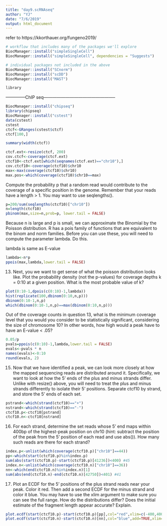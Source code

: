```yaml
---
title: "day9.scRNAseq"
author: "YJ"
date: "7/6/2019"
output: html_document
---
```


refer to https://kkorthauer.org/fungeno2019/
```r
# workflow that includes many of the packages we'll explore
BiocManager::install("simpleSingleCell")
BiocManager::install("simpleSingleCell", dependencies = "Suggests")

# individual packages not included in the above
BiocManager::install("SCnorm")
BiocManager::install("scDD")
BiocManager::install("MAST")
```
```r
library
```

--------------ChIP seq--------------------------------------------------
```r
BiocManager::install("chipseq")
library(chipseq)
BiocManager::install("cstest")
data(cstest)
cstest
ctcf<-GRanges(cstest$ctcf)
ctcf[100,]

summary(width(ctcf))
```

```r
ctcf.ext<-resize(ctcf, 200)
cov.ctcf<-coverage(ctcf.ext)
ctcf10<-ctcf.ext[which(seqnames(ctcf.ext)=="chr10"),]
cov.ctcf10<-coverage(ctcf10)$chr10
max<-max(coverage(ctcf10)$chr10)
max.pos<-which(coverage(ctcf10)$chr10==max)
```

Compute the probability p that a random read would contribute to the coverage of a specific position in the genome. Remember that your reads have a length > 1. You may want to use seqlengths().
```r
p=200/sum(seqlengths(ctcf10)["chr10"])
n=length(ctcf10)
pbinom(max,size=n,prob=p, lower.tail = FALSE)
```
Because n is large and p is small, we can approximate the Binomial by the Poisson distribution. R has a pois family of functions that are equivalent to the binom and norm families. Before you can use these, you will need to compute the parameter lambda. Do this.

lambda is same as E-value
```r
lambda<-n*p
ppois(max,lambda,lower.tail = FALSE)
```


13) Next, you we want to get sense of what the poisson distribution looks like. Plot the probability density (not the p-values) for coverage depths k = 0:10 at a given position. What is the most probable value
of k?
```r
plot(0:10-1,dpois(c(0:10)-1,lambda))
hist(replicate(100,dbinom(0:10,n,p)))
dbinom(0:10-1,n,p)
which(dbinom(0:10-1,n,p)==max(dbinom(0:10,n,p)))
```

Out of the coverage counts in question 13, what is the minimum coverage level that you would you consider to be statistically significant, considering the size of chromosome 10? In other words, how high would a peak have to have an E-value < .05?

```r
0.05/p
pvals=ppois(c(0:10)-1,lambda,lower.tail = FALSE)
evals<-pvals * n
names(evals)<-0:10
round(evals, 2)
```


15) Now that we have identified a peak, we can look more closely at how the mapped sequencing reads are distributed around it. Specifically, we want to look at how the 5’ ends of the plus and minus strands differ. Unlike with resize() above, you will need to treat the plus and minus strands differently to isolate their 5’ positions. Separate ctcf10 by strand, and store the 5’ ends of each set.
```r
pstrand<-which(strand(ctcf10)=="+")
nstrand<-which(strand(ctcf10)=="-")
ctcf10.p<-ctcf10[pstrand]
ctcf10.n<-ctcf10[nstrand]
```


16) For each strand, determine the set reads whose 5’ end maps within 400bp of the highest-peak position on chr10 (hint: subtract the position of the peak from the 5’ position of each read and use abs()). How many such reads are there for each strand?

```r
index.p<-unlist(which(coverage(ctcf10.p)["chr10"]==44))
pp<-which(start(ctcf10.p)%in%index.p)
sum(abs(start(ctcf10.p)-start(ctcf10.p)[41236])<400) #45
index.n<-unlist(which(coverage(ctcf10.n)["chr10"]==36))
nn<-which(end(ctcf10.n)%in%index.n)[1]
sum(abs(end(ctcf10.n)-end(ctcf10.n)[42750])<401) #41
```

17. Plot an ECDF for the 5’ positions of the plus strand reads near your peak. Color it red. Then add a second ECDF for the minus strand and color it blue. You may have to use the xlim argument to make sure you can see the full range. How do the distributions differ? Does the initial estimate of the fragment length appear accurate? Explain.

```r
plot.ecdf(start(ctcf10.p)-start(ctcf10.p)[pp],col="red",xlim=c(-400,400))
plot.ecdf(start(ctcf10.n)-start(ctcf10.n)[nn],col="blue",add=TRUE,xlim=c(-400,400))
```

